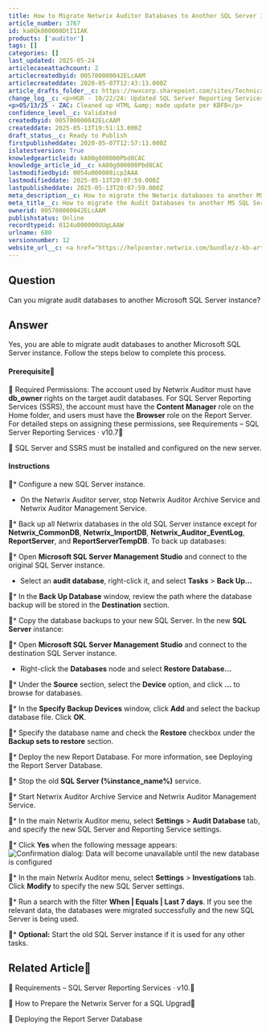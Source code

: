 ```yaml
---
title: How to Migrate Netwrix Auditor Databases to Another SQL Server Instance
article_number: 3767
id: ka0Qk000000DtI1IAK
products: ['auditor']
tags: []
categories: []
last_updated: 2025-05-24
articlecaseattachcount: 2
articlecreatedbyid: 005700000042ELcAAM
articlecreateddate: 2020-05-07T12:43:13.000Z
article_drafts_folder__c: https://nwxcorp.sharepoint.com/sites/TechnicalSupportOperations/Shared%20Documents/Technical%20Knowledge%20Management/Salesforce%20Knowledge%20Drafts/kA00g000000Pbd8CAC
change_log__c: <p>HGR - 10/22/24: Updated SQL Server Reporting Services reference link to 10.7 version.</p>
<p>05/13/25 - ZAC: Cleaned up HTML &amp; made update per KBFB</p>
confidence_level__c: Validated
createdbyid: 005700000042ELcAAM
createddate: 2025-05-13T19:51:13.000Z
draft_status__c: Ready to Publish
firstpublisheddate: 2020-05-07T12:57:13.000Z
islatestversion: True
knowledgearticleid: kA00g000000Pbd8CAC
knowledge_article_id__c: kA00g000000Pbd8CAC
lastmodifiedbyid: 0054u000008icp2AAA
lastmodifieddate: 2025-05-13T20:07:59.000Z
lastpublisheddate: 2025-05-13T20:07:59.000Z
meta_description__c: How to migrate the Netwrix databases to another MS SQL Server instance
meta_title__c: How to migrate the Audit Databases to another MS SQL Server instance
ownerid: 005700000042ELcAAM
publishstatus: Online
recordtypeid: 0124u000000UUgLAAW
urlname: 680
versionnumber: 12
website_url__c: <a href="https://helpcenter.netwrix.com/bundle/z-kb-articles-salesforce/page/kA00g000000Pbd8CAC.html" target="_blank">Open in a new window</a>
---
```


## Question

Can you migrate audit databases to another Microsoft SQL Server instance?

## Answer

Yes, you are able to migrate audit databases to another Microsoft SQL Server instance. Follow the steps below to complete this process.

#### Prerequisite

  Required Permissions: The account used by Netwrix Auditor must have __db\_owner__ rights on the target audit databases. For SQL Server Reporting Services (SSRS), the account must have the __Content Manager__ role on the Home folder, and users must have the __Browser__ role on the Report Server. For detailed steps on assigning these permissions, see Requirements – SQL Server Reporting Services · v10.7

  SQL Server and SSRS must be installed and configured on the new server.

#### Instructions

* Configure a new SQL Server instance.
  * On the Netwrix Auditor server, stop Netwrix Auditor Archive Service and Netwrix Auditor Management Service.

* Back up all Netwrix databases in the old SQL Server instance except for __Netwrix\_CommonDB__, __Netwrix\_ImportDB__, __Netwrix\_Auditor\_EventLog__, __ReportServer__, and __ReportServerTempDB__. To back up databases:

* Open __Microsoft SQL Server Management Studio__ and connect to the original SQL Server instance.
  * Select an __audit database__, right-click it, and select __Tasks__ > __Back Up...__

* In the __Back Up Database__ window, review the path where the database backup will be stored in the __Destination__ section.

* Copy the database backups to your new SQL Server. In the new __SQL Server__ instance:

* Open __Microsoft SQL Server Management Studio__ and connect to the destination SQL Server instance.
  * Right-click the __Databases__ node and select __Restore Database...__

* Under the __Source__ section, select the __Device__ option, and click __...__ to browse for databases.

* In the __Specify Backup Devices__ window, click __Add__ and select the backup database file. Click __OK__.

* Specify the database name and check the __Restore__ checkbox under the __Backup sets to restore__ section.

* Deploy the new Report Database. For more information, see Deploying the Report Server Database.

* Stop the old __SQL Server (%instance\_name%)__ service.

* Start Netwrix Auditor Archive Service and Netwrix Auditor Management Service.

* In the main Netwrix Auditor menu, select __Settings__ > __Audit Database__ tab, and specify the new SQL Server and Reporting Service settings.

* Click __Yes__ when the following message appears: ![Confirmation dialog: Data will become unavailable until the new database is configured](https://nwxcorp.file.force.com/servlet/rtaImage?eid=ka0Qk000000DtI1&feoid=00N0g000004CA0p&refid=0EMQk000001mFc5)

* In the main Netwrix Auditor menu, select __Settings__ > __Investigations__ tab. Click __Modify__ to specify the new SQL Server settings.

* Run a search with the filter __When | Equals | Last 7 days__. If you see the relevant data, the databases were migrated successfully and the new SQL Server is being used.

* __Optional:__ Start the old SQL Server instance if it is used for any other tasks.

## Related Article

  Requirements – SQL Server Reporting Services · v10.

  How to Prepare the Netwrix Server for a SQL Upgrad

  Deploying the Report Server Database